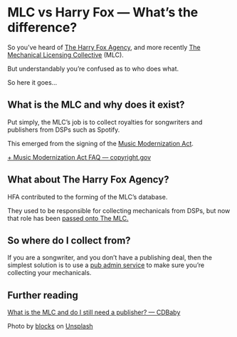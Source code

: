 # MLC vs Harry Fox — What’s the difference?



So you’ve heard of [The Harry Fox Agency](https://www.harryfox.com/), and more recently [The Mechanical Licensing Collective](https://www.themlc.com/) (MLC).

But understandably you’re confused as to who does what.

So here it goes…

What is the MLC and why does it exist?
--------------------------------------

Put simply, the MLC’s job is to collect royalties for songwriters and publishers from DSPs such as Spotify.

This emerged from the signing of the [Music Modernization Act](https://www.theverge.com/2018/10/11/17963804/music-modernization-act-mma-copyright-law-bill-labels-congress).

[+ Music Modernization Act FAQ — copyright.gov](https://www.copyright.gov/music-modernization/faq.html)

What about The Harry Fox Agency?
--------------------------------

HFA contributed to the forming of the MLC’s database.

They used to be responsible for collecting mechanicals from DSPs, but now that role has been [passed onto The MLC.](https://aristake.com/songwriters-claim-mlc-money)

So where do I collect from?
---------------------------

If you are a songwriter, and you don’t have a publishing deal, then the simplest solution is to use a [pub admin service](https://unlockyoursound.com/publishing-admin/) to make sure you’re collecting your mechanicals.

Further reading
---------------

[What is the MLC and do I still need a publisher? — CDBaby](https://diymusician.cdbaby.com/music-rights/what-is-the-mlc-and-do-i-still-need-a-publisher/)

Photo by [blocks](https://unsplash.com/@blocks?utm_source=unsplash&utm_medium=referral&utm_content=creditCopyText) on [Unsplash](https://unsplash.com/s/photos/music?utm_source=unsplash&utm_medium=referral&utm_content=creditCopyText)

